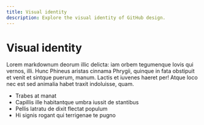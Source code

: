 ```yaml
---
title: Visual identity
description: Explore the visual identity of GitHub design.
---
```


# Visual identity

Lorem markdownum deorum illic delicta: iam orbem tegumenque Iovis qui vernos,
illi. Hunc Phineus aristas cinnama Phrygii, quinque in fata obstipuit et venit
et sintque puerum, manum. Lactis et iuvenes haeret per! Atque loco nec est sed
animalia habet traxit indoluisse, quam.

- Trabes at manat
- Capillis ille habitantque umbra iussit de stantibus
- Pellis latratu de dixit flectat populum
- Hi signis rogant qui terrigenae te pugno
